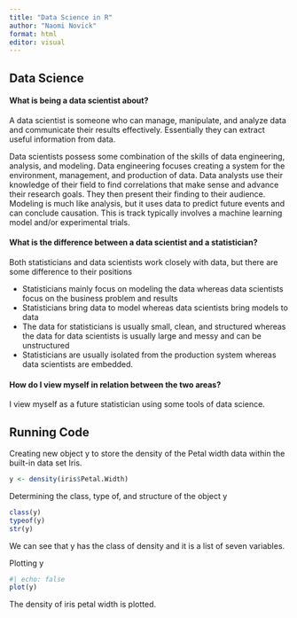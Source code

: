```yaml
---
title: "Data Science in R"
author: "Naomi Novick"
format: html
editor: visual
---
```


## Data Science

#### What is being a data scientist about?

A data scientist is someone who can manage, manipulate, and analyze data and communicate their results effectively. Essentially they can extract useful information from data.

Data scientists possess some combination of the skills of data engineering, analysis, and modeling. Data engineering focuses creating a system for the environment, management, and production of data. Data analysts use their knowledge of their field to find correlations that make sense and advance their research goals. They then present their finding to their audience. Modeling is much like analysis, but it uses data to predict future events and can conclude causation. This is track typically involves a machine learning model and/or experimental trials.

#### What is the difference between a data scientist and a statistician?

Both statisticians and data scientists work closely with data, but there are some difference to their positions

-   Statisticians mainly focus on modeling the data whereas data scientists focus on the business problem and results
-   Statisticians bring data to model whereas data scientists bring models to data
-   The data for statisticians is usually small, clean, and structured whereas the data for data scientists is usually large and messy and can be unstructured
-   Statisticians are usually isolated from the production system whereas data scientists are embedded.

#### How do I view myself in relation between the two areas?

I view myself as a future statistician using some tools of data science.

## Running Code

Creating new object y to store the density of the Petal width data within the built-in data set Iris.

```r
y <- density(iris$Petal.Width)
```

Determining the class, type of, and structure of the object y

```r
class(y)
typeof(y)
str(y)
```

We can see that y has the class of density and it is a list of seven variables.

Plotting y

```r
#| echo: false
plot(y)
```

The density of iris petal width is plotted.
